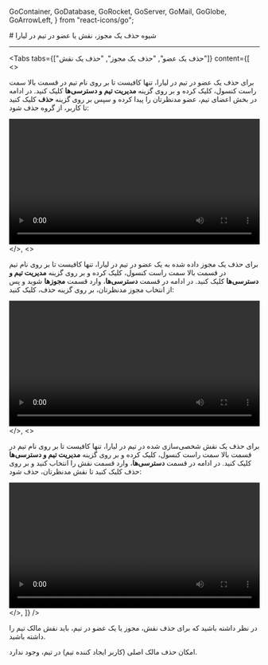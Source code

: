 
  GoContainer,
  GoDatabase,
  GoRocket,
  GoServer,
  GoMail,
  GoGlobe,
  GoArrowLeft,
} from "react-icons/go";


<Layout>
<Head>
<title>مستندات شیوه حذف یک مجوز، نقش یا عضو در تیم در لیارا</title>
<meta property="og:title" content="مستندات خدمات رایانش ابری لیارا" />
<meta property="og:description" content="مستندات مربوط به شیوه حذف یک مجوز، نقش یا عضو در تیم در لیارا"  />
<meta property="og:image" content="https://files.liara.ir/liara/logos/liara-poster.jpg" />
</Head>
# شیوه حذف یک مجوز، نقش یا عضو در تیم در لیارا
<hr className="mb-2" />



<Tabs 
  tabs={["حذف یک عضو", "حذف یک مجوز", "حذف یک نقش"]} 
  content={[
   <>
        <p>
            برای حذف یک عضو در تیم در لیارا، تنها کافیست تا بر روی نام تیم در قسمت بالا سمت راست کنسول، کلیک کرده و بر روی گزینه <b>مدیریت تیم و دسترسی‌ها</b> کلیک کنید. در ادامه
            در بخش اعضای تیم، عضو مدنظرتان را پیدا کرده و سپس بر روی گزینه <b>حذف</b> کلیک کنید تا کاربر، از گروه حذف شود: 
        </p>
        <div className="h-2" />
        <video
            src="https://files.liara.ir/liara/teams/delete-member-from-team.mp4"
            controls="controls"
            className="block w-full"
            width="100%"
        ></video>
        <div className="h-2" />
   </>,
   <>
        <p>
            برای حذف یک مجوز داده شده به یک عضو در تیم در لیارا، تنها کافیست تا بر روی نام تیم در قسمت بالا سمت راست کنسول، کلیک کرده و بر روی گزینه <b>مدیریت تیم و دسترسی‌ها</b> کلیک کنید. در ادامه
            در قسمت <b>دسترسی‌ها</b>، وارد قسمت <b>مجوزها</b> شوید و پس از انتخاب مجوز مدنظرتان، بر روی گزینه حذف، کلیک کنید:            
        </p>
        <div className="h-2" />
        <video
            src="https://files.liara.ir/liara/teams/delete-access-from-team.mp4"
            controls="controls"
            className="block w-full"
            width="100%"
        ></video>
        <div className="h-2" />
   </>,
   <>
        <p>
            برای حذف یک نقش شخصی‌سازی شده در تیم در لیارا، تنها کافیست تا بر روی نام تیم در قسمت بالا سمت راست کنسول، کلیک کرده و بر روی گزینه <b>مدیریت تیم و دسترسی‌ها</b> کلیک کنید. در ادامه
            در قسمت <b>دسترسی‌ها</b>، وارد قسمت نقش را انتخاب کنید و بر روی حذف کلیک کنید تا نقش مدنظرتان، حذف شود:           
        </p>
        <div className="h-2" />
        <video
            src="https://files.liara.ir/liara/teams/delete-role-from-team.mp4"
            controls="controls"
            className="block w-full"
            width="100%"
        ></video>
        <div className="h-2" />
   </>,
  ]}
/>

<div className="h-2" />
<Alert variant="info">
<p>
    در نظر داشته باشید که برای حذف نقش، مجوز یا یک عضو در تیم، باید نقش مالک تیم را داشته باشید.
</p>
</Alert>
<Alert variant="info">
<p>
    امکان حذف مالک اصلی (کاربر ایجاد کننده تیم) در تیم، وجود ندارد.
</p>
</Alert>

</Layout>